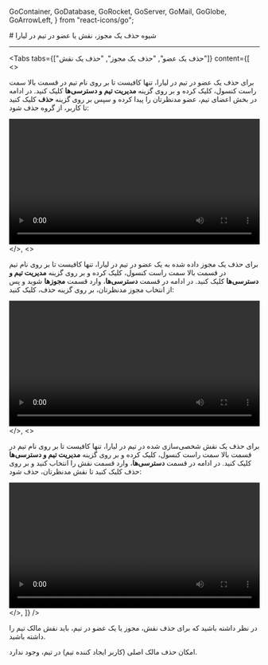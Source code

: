 
  GoContainer,
  GoDatabase,
  GoRocket,
  GoServer,
  GoMail,
  GoGlobe,
  GoArrowLeft,
} from "react-icons/go";


<Layout>
<Head>
<title>مستندات شیوه حذف یک مجوز، نقش یا عضو در تیم در لیارا</title>
<meta property="og:title" content="مستندات خدمات رایانش ابری لیارا" />
<meta property="og:description" content="مستندات مربوط به شیوه حذف یک مجوز، نقش یا عضو در تیم در لیارا"  />
<meta property="og:image" content="https://files.liara.ir/liara/logos/liara-poster.jpg" />
</Head>
# شیوه حذف یک مجوز، نقش یا عضو در تیم در لیارا
<hr className="mb-2" />



<Tabs 
  tabs={["حذف یک عضو", "حذف یک مجوز", "حذف یک نقش"]} 
  content={[
   <>
        <p>
            برای حذف یک عضو در تیم در لیارا، تنها کافیست تا بر روی نام تیم در قسمت بالا سمت راست کنسول، کلیک کرده و بر روی گزینه <b>مدیریت تیم و دسترسی‌ها</b> کلیک کنید. در ادامه
            در بخش اعضای تیم، عضو مدنظرتان را پیدا کرده و سپس بر روی گزینه <b>حذف</b> کلیک کنید تا کاربر، از گروه حذف شود: 
        </p>
        <div className="h-2" />
        <video
            src="https://files.liara.ir/liara/teams/delete-member-from-team.mp4"
            controls="controls"
            className="block w-full"
            width="100%"
        ></video>
        <div className="h-2" />
   </>,
   <>
        <p>
            برای حذف یک مجوز داده شده به یک عضو در تیم در لیارا، تنها کافیست تا بر روی نام تیم در قسمت بالا سمت راست کنسول، کلیک کرده و بر روی گزینه <b>مدیریت تیم و دسترسی‌ها</b> کلیک کنید. در ادامه
            در قسمت <b>دسترسی‌ها</b>، وارد قسمت <b>مجوزها</b> شوید و پس از انتخاب مجوز مدنظرتان، بر روی گزینه حذف، کلیک کنید:            
        </p>
        <div className="h-2" />
        <video
            src="https://files.liara.ir/liara/teams/delete-access-from-team.mp4"
            controls="controls"
            className="block w-full"
            width="100%"
        ></video>
        <div className="h-2" />
   </>,
   <>
        <p>
            برای حذف یک نقش شخصی‌سازی شده در تیم در لیارا، تنها کافیست تا بر روی نام تیم در قسمت بالا سمت راست کنسول، کلیک کرده و بر روی گزینه <b>مدیریت تیم و دسترسی‌ها</b> کلیک کنید. در ادامه
            در قسمت <b>دسترسی‌ها</b>، وارد قسمت نقش را انتخاب کنید و بر روی حذف کلیک کنید تا نقش مدنظرتان، حذف شود:           
        </p>
        <div className="h-2" />
        <video
            src="https://files.liara.ir/liara/teams/delete-role-from-team.mp4"
            controls="controls"
            className="block w-full"
            width="100%"
        ></video>
        <div className="h-2" />
   </>,
  ]}
/>

<div className="h-2" />
<Alert variant="info">
<p>
    در نظر داشته باشید که برای حذف نقش، مجوز یا یک عضو در تیم، باید نقش مالک تیم را داشته باشید.
</p>
</Alert>
<Alert variant="info">
<p>
    امکان حذف مالک اصلی (کاربر ایجاد کننده تیم) در تیم، وجود ندارد.
</p>
</Alert>

</Layout>